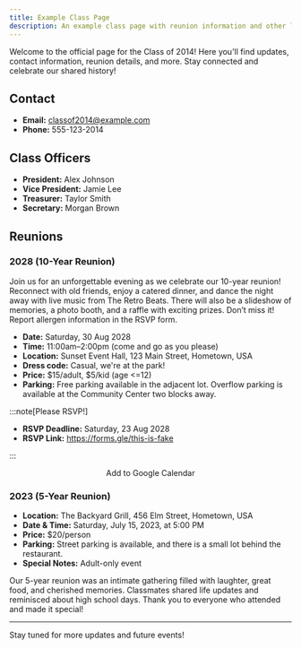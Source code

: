 ```yaml
---
title: Example Class Page
description: An example class page with reunion information and other links
---
```



Welcome to the official page for the Class of 2014!
Here you'll find updates, contact information, reunion details, and more.
Stay connected and celebrate our shared history!

## Contact

- **Email:** [classof2014@example.com](mailto:classof2014@example.com)
- **Phone:** 555-123-2014

<CardGrid>
  <LinkCard
    title="Class of Example Facebook Group"
    icon="facebook"
    href="https://www.example.com"
    description="All class of example members are encouraged to join."
  />
</CardGrid>

## Class Officers

- **President:** Alex Johnson
- **Vice President:** Jamie Lee
- **Treasurer:** Taylor Smith
- **Secretary:** Morgan Brown

## Reunions

### 2028 (10-Year Reunion) <Badge text="upcoming" variant="note" size="large"/>

Join us for an unforgettable evening as we celebrate our 10-year reunion! Reconnect with old friends, enjoy a catered dinner, and dance the night away with live music from The Retro Beats.
There will also be a slideshow of memories, a photo booth, and a raffle with exciting prizes. Don’t miss it!
Report allergen information in the RSVP form.

- **Date:** Saturday, 30 Aug 2028
- **Time:** 11:00am–2:00pm (come and go as you please)
- **Location:** Sunset Event Hall, 123 Main Street, Hometown, USA
- **Dress code:** Casual, we're at the park!
- **Price:** $15/adult, $5/kid (age \<=12)
- **Parking:** Free parking available in the adjacent lot.
  Overflow parking is available at the Community Center two blocks away.

:::note[Please RSVP!]

  - **RSVP Deadline:** Saturday, 23 Aug 2028
  - **RSVP Link:** https://forms.gle/this-is-fake

:::

<div style="text-align: center">
  <LinkButton
    href="https://www.google.com/calendar/render?action=TEMPLATE&text=Cottonwood%2010-yr%20Reunion&dates=20280830T170000Z/20280830T200000Z&details=See%20https://alumni.cottonwoodhigh.school/reference/example-class/&location=Sunset%20Event%20Hall%2C%20123%20Main%20Street%2C%20Hometown%2C%20USA"
  >
    Add to Google Calendar
  </LinkButton>
</div>


### 2023 (5-Year Reunion)

- **Location:** The Backyard Grill, 456 Elm Street, Hometown, USA
- **Date & Time:** Saturday, July 15, 2023, at 5:00 PM
- **Price:** $20/person
- **Parking:** Street parking is available, and there is a small lot behind the restaurant.
- **Special Notes:** Adult-only event

Our 5-year reunion was an intimate gathering filled with laughter, great food, and cherished memories.
Classmates shared life updates and reminisced about high school days.
Thank you to everyone who attended and made it special!

---

Stay tuned for more updates and future events!

